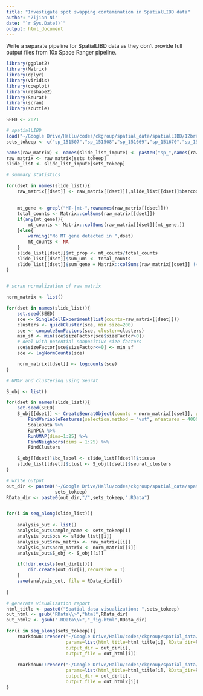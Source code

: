 ```yaml
---
title: "Investigate spot swapping contamination in SpatialLIBD data"
author: "Zijian Ni"
date: "`r Sys.Date()`"
output: html_document
---
```


Write a separate pipeline for SpatialLIBD data as they don't provide full output files from 10x Space Ranger pipeline.

```r
library(ggplot2)
library(Matrix)
library(dplyr)
library(viridis)
library(cowplot)
library(reshape2)
library(Seurat)
library(scran)
library(scuttle)

SEED <- 2021

# spatialLIBD
load("~/Google Drive/Hallu/codes/ckgroup/spatial_data/spatialLIBD/12brains.RData")
sets_tokeep <- c("sp_151507","sp_151508","sp_151669","sp_151670","sp_151673","sp_151674")

names(raw_matrix) <- names(slide_list_impute) <- paste0("sp_",names(raw_matrix))
raw_matrix <- raw_matrix[sets_tokeep]
slide_list <- slide_list_impute[sets_tokeep]
```

```r
# summary statistics

for(dset in names(slide_list)){
    raw_matrix[[dset]] <- raw_matrix[[dset]][,slide_list[[dset]]$barcode]

    
    mt_gene <- grepl("MT-|mt-",rownames(raw_matrix[[dset]]))
    total_counts <- Matrix::colSums(raw_matrix[[dset]])
    if(any(mt_gene)){
        mt_counts <- Matrix::colSums(raw_matrix[[dset]][mt_gene,])
    }else{
        warning("No MT gene detected in ",dset)
        mt_counts <- NA
    }
    slide_list[[dset]]$mt_prop <- mt_counts/total_counts
    slide_list[[dset]]$sum_umi <- total_counts
    slide_list[[dset]]$sum_gene = Matrix::colSums(raw_matrix[[dset]] != 0)
}


# scran normalization of raw matrix

norm_matrix <- list()

for(dset in names(slide_list)){
    set.seed(SEED)
    sce <- SingleCellExperiment(list(counts=raw_matrix[[dset]]))
    clusters <- quickCluster(sce, min.size=200)
    sce <- computeSumFactors(sce, cluster=clusters)
    min_sf <- min(sce$sizeFactor[sce$sizeFactor>0])
    # deal with potential nonpositive size factors
    sce$sizeFactor[sce$sizeFactor<=0] <- min_sf
    sce <- logNormCounts(sce)

    norm_matrix[[dset]] <- logcounts(sce)
}

# UMAP and clustering using Seurat

S_obj <- list()

for(dset in names(slide_list)){
    set.seed(SEED)
    S_obj[[dset]] <- CreateSeuratObject(counts = norm_matrix[[dset]], project = "spatial") %>%
        FindVariableFeatures(selection.method = "vst", nfeatures = 4000) %>%
        ScaleData %>%
        RunPCA %>%
        RunUMAP(dims=1:25) %>%
        FindNeighbors(dims = 1:25) %>%
        FindClusters

    S_obj[[dset]]$bc_label <- slide_list[[dset]]$tissue
    slide_list[[dset]]$clust <- S_obj[[dset]]$seurat_clusters
}

# write output
out_dir <- paste0("~/Google Drive/Hallu/codes/ckgroup/spatial_data/spatialLIBD/",
                  sets_tokeep)
RData_dir <- paste0(out_dir,"/",sets_tokeep,".RData")


for(i in seq_along(slide_list)){
    
    analysis_out <- list()
    analysis_out$sample_name <- sets_tokeep[i]
    analysis_out$bcs <- slide_list[[i]]
    analysis_out$raw_matrix <- raw_matrix[[i]]
    analysis_out$norm_matrix <- norm_matrix[[i]]
    analysis_out$S_obj <- S_obj[[i]]

    if(!dir.exists(out_dir[i])){
        dir.create(out_dir[i],recursive = T)
    }
    save(analysis_out, file = RData_dir[i])
    
}

# generate visualization report
html_title <- paste0("Spatial data visualization: ",sets_tokeep)
out_html <- gsub("RData\\>","html",RData_dir)
out_html2 <- gsub(".RData\\>","_fig.html",RData_dir)

for(i in seq_along(sets_tokeep)){
    rmarkdown::render("~/Google Drive/Hallu/codes/ckgroup/spatial_data/spatial_visualization_pipeline.Rmd",
                      params=list(html_title=html_title[i], RData_dir=RData_dir[i]),
                      output_dir = out_dir[i],
                      output_file = out_html[i])
    
    rmarkdown::render("~/Google Drive/Hallu/codes/ckgroup/spatial_data/spatial_visualization_pipeline_for_manuscript.Rmd",
                      params=list(html_title=html_title[i], RData_dir=RData_dir[i]),
                      output_dir = out_dir[i],
                      output_file = out_html2[i])
}
```
